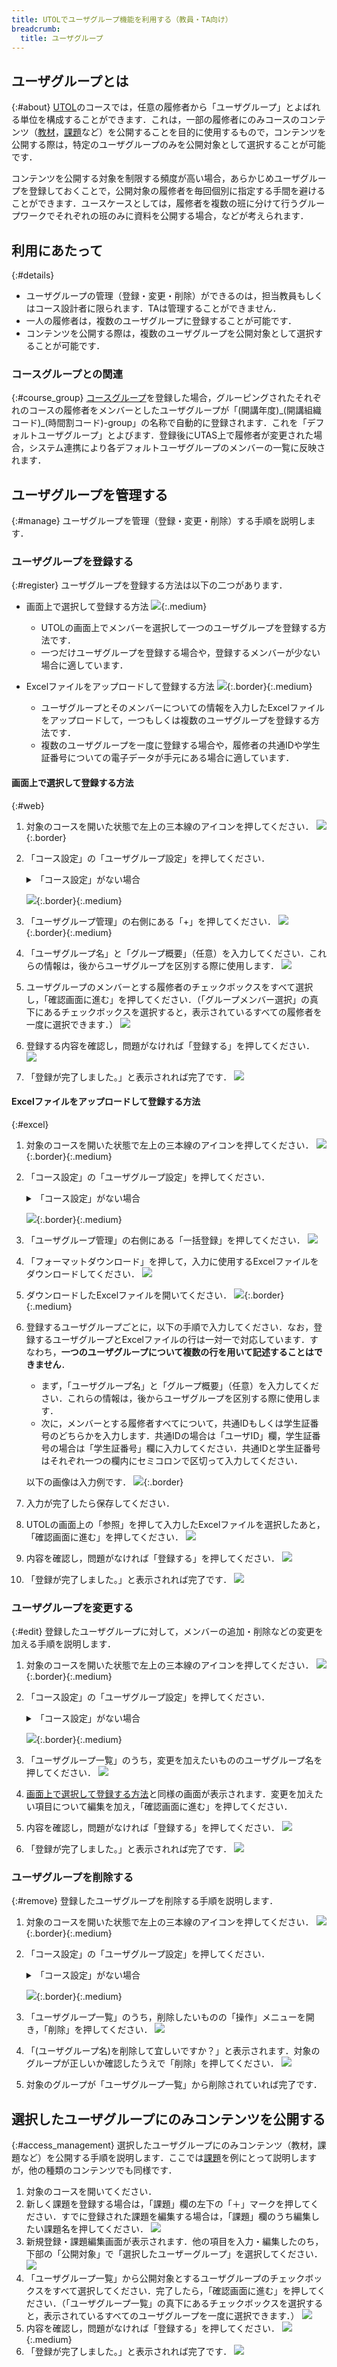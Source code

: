 ```yaml
---
title: UTOLでユーザグループ機能を利用する（教員・TA向け）
breadcrumb:
  title: ユーザグループ
---
```


## ユーザグループとは
{:#about}
[UTOL](/utol/)のコースでは，任意の履修者から「ユーザグループ」とよばれる単位を構成することができます．これは，一部の履修者にのみコースのコンテンツ（[教材](/utol/lecturers/materials/)，[課題](/utol/lecturers/assignments/)など）を公開することを目的に使用するもので，コンテンツを公開する際は，特定のユーザグループのみを公開対象として選択することが可能です．

コンテンツを公開する対象を制限する頻度が高い場合，あらかじめユーザグループを登録しておくことで，公開対象の履修者を毎回個別に指定する手間を避けることができます．ユースケースとしては，履修者を複数の班に分けて行うグループワークでそれぞれの班のみに資料を公開する場合，などが考えられます．

## 利用にあたって
{:#details}
- ユーザグループの管理（登録・変更・削除）ができるのは，担当教員もしくはコース設計者に限られます．TAは管理することができません．
- 一人の履修者は，複数のユーザグループに登録することが可能です．
- コンテンツを公開する際は，複数のユーザグループを公開対象として選択することが可能です．

### コースグループとの関連
{:#course_group}
[コースグループ](/utol/lecturers/settings/course_group/)を登録した場合，グルーピングされたそれぞれのコースの履修者をメンバーとしたユーザグループが「(開講年度)\_(開講組織コード)\_(時間割コード)-group」の名称で自動的に登録されます．これを「デフォルトユーザグループ」とよびます．登録後にUTAS上で履修者が変更された場合，システム連携により各デフォルトユーザグループのメンバーの一覧に反映されます．

## ユーザグループを管理する
{:#manage}
ユーザグループを管理（登録・変更・削除）する手順を説明します．

### ユーザグループを登録する
{:#register}
ユーザグループを登録する方法は以下の二つがあります．

- 画面上で選択して登録する方法
![](register_web.png){:.medium}
    - UTOLの画面上でメンバーを選択して一つのユーザグループを登録する方法です．
    - 一つだけユーザグループを登録する場合や，登録するメンバーが少ない場合に適しています．

- Excelファイルをアップロードして登録する方法
![](register_excel.png){:.border}{:.medium}
    - ユーザグループとそのメンバーについての情報を入力したExcelファイルをアップロードして，一つもしくは複数のユーザグループを登録する方法です．
    - 複数のユーザグループを一度に登録する場合や，履修者の共通IDや学生証番号についての電子データが手元にある場合に適しています．

#### 画面上で選択して登録する方法
{:#web}
1. 対象のコースを開いた状態で左上の三本線のアイコンを押してください．
![](sidebar.png){:.border}
1. 「コース設定」の「ユーザグループ設定」を押してください．
    <details>
    <summary>「コース設定」がない場合</summary>
        あなたにはこの操作に必要な<a href="#details">権限</a>がありません．必要と思われる場合は，授業を担当する教員と<a href="/utol/lecturers/settings/course_participants/">権限の付与</a>についてご相談ください．
    </details>

    ![](sidebar_ug.png){:.border}{:.medium}
1. 「ユーザグループ管理」の右側にある「+」を押してください．
![](ug_manage_plus.png){:.border}{:.medium}
1. 「ユーザグループ名」と「グループ概要」（任意）を入力してください．これらの情報は，後からユーザグループを区別する際に使用します．
![](label.png)
1. ユーザグループのメンバーとする履修者のチェックボックスをすべて選択し，「確認画面に進む」を押してください．（「グループメンバー選択」の真下にあるチェックボックスを選択すると，表示されているすべての履修者を一度に選択できます．）
![](checkboxes.png)
1. 登録する内容を確認し，問題がなければ「登録する」を押してください．
![](confirm.png)
1. 「登録が完了しました。」と表示されれば完了です．
![](finished.png)

#### Excelファイルをアップロードして登録する方法
{:#excel}
1. 対象のコースを開いた状態で左上の三本線のアイコンを押してください．
![](sidebar.png){:.border}{:.medium}
1. 「コース設定」の「ユーザグループ設定」を押してください．
    <details>
    <summary>「コース設定」がない場合</summary>
        あなたにはこの操作に必要な<a href="#details">権限</a>がありません．必要と思われる場合は，授業を担当する教員と<a href="/utol/lecturers/settings/course_participants/">権限の付与</a>についてご相談ください．
    </details>

    ![](sidebar_ug.png){:.border}{:.medium}
1. 「ユーザグループ管理」の右側にある「一括登録」を押してください．
![](ug_manage_whole.png)
1. 「フォーマットダウンロード」を押して，入力に使用するExcelファイルをダウンロードしてください．
![](format_download.png)
1. ダウンロードしたExcelファイルを開いてください．
![](register_excel.png){:.border}{:.medium}
1. 登録するユーザグループごとに，以下の手順で入力してください．なお，登録するユーザグループとExcelファイルの行は一対一で対応しています．すなわち，**一つのユーザグループについて複数の行を用いて記述することはできません**．
    - まず，「ユーザグループ名」と「グループ概要」（任意）を入力してください．これらの情報は，後からユーザグループを区別する際に使用します．
    - 次に，メンバーとする履修者すべてについて，共通IDもしくは学生証番号のどちらかを入力します．共通IDの場合は「ユーザID」欄，学生証番号の場合は「学生証番号」欄に入力してください．共通IDと学生証番号はそれぞれ一つの欄内にセミコロンで区切って入力してください．
  
    以下の画像は入力例です．
![](sample.png){:.border}
1. 入力が完了したら保存してください．
1. UTOLの画面上の「参照」を押して入力したExcelファイルを選択したあと，「確認画面に進む」を押してください．
![](browse.png)
1. 内容を確認し，問題がなければ「登録する」を押してください．
![](confirm_excel.png)
1. 「登録が完了しました。」と表示されれば完了です．
![](finished.png)

### ユーザグループを変更する
{:#edit}
登録したユーザグループに対して，メンバーの追加・削除などの変更を加える手順を説明します．
1. 対象のコースを開いた状態で左上の三本線のアイコンを押してください．
![](sidebar.png){:.border}{:.medium}
1. 「コース設定」の「ユーザグループ設定」を押してください．
    <details>
    <summary>「コース設定」がない場合</summary>
        あなたにはこの操作に必要な<a href="#details">権限</a>がありません．必要と思われる場合は，授業を担当する教員と<a href="/utol/lecturers/settings/course_participants/">権限の付与</a>についてご相談ください．
    </details>

    ![](sidebar_ug.png){:.border}{:.medium}
1. 「ユーザグループ一覧」のうち，変更を加えたいもののユーザグループ名を押してください．
![](fix.png)
1. [画面上で選択して登録する方法](#web)と同様の画面が表示されます．変更を加えたい項目について編集を加え，「確認画面に進む」を押してください．
1. 内容を確認し，問題がなければ「登録する」を押してください．
![](confirm.png)
1. 「登録が完了しました。」と表示されれば完了です．
![](finished.png)

### ユーザグループを削除する
{:#remove}
登録したユーザグループを削除する手順を説明します．
1. 対象のコースを開いた状態で左上の三本線のアイコンを押してください．
![](sidebar.png){:.border}{:.medium}
1. 「コース設定」の「ユーザグループ設定」を押してください．
    <details>
    <summary>「コース設定」がない場合</summary>
        あなたにはこの操作に必要な<a href="#details">権限</a>がありません．必要と思われる場合は，授業を担当する教員と<a href="/utol/lecturers/settings/course_participants/">権限の付与</a>についてご相談ください．
    </details>

    ![](sidebar_ug.png){:.border}{:.medium}
1. 「ユーザグループ一覧」のうち，削除したいものの「操作」メニューを開き，「削除」を押してください．
![](del.png)
1. 「(ユーザグループ名)を削除して宜しいですか？」と表示されます．対象のグループが正しいか確認したうえで「削除」を押してください．
![](confirm_del.png)
1. 対象のグループが「ユーザグループ一覧」から削除されていれば完了です．

## 選択したユーザグループにのみコンテンツを公開する
{:#access_management}
選択したユーザグループにのみコンテンツ（教材，課題など）を公開する手順を説明します．ここでは[課題](/utol/lecturers/assignments/)を例にとって説明しますが，他の種類のコンテンツでも同様です．
1. 対象のコースを開いてください．
1. 新しく課題を登録する場合は，「課題」欄の左下の「＋」マークを押してください．すでに登録された課題を編集する場合は，「課題」欄のうち編集したい課題名を押してください．
![](assignments.png)
1. 新規登録・課題編集画面が表示されます．他の項目を入力・編集したのち，下部の「公開対象」で「選択したユーザーグループ」を選択してください．
![](selected_ug.png)
1. 「ユーザグループ一覧」から公開対象とするユーザグループのチェックボックスをすべて選択してください．完了したら，「確認画面に進む」を押してください．（「ユーザグループ一覧」の真下にあるチェックボックスを選択すると，表示されているすべてのユーザグループを一度に選択できます．）
![](assignments_ug_checkboxes.png)
1. 内容を確認し，問題がなければ「登録する」を押してください．
![](confirm_assignments.png){:.medium}
1. 「登録が完了しました。」と表示されれば完了です．
![](finished.png)
